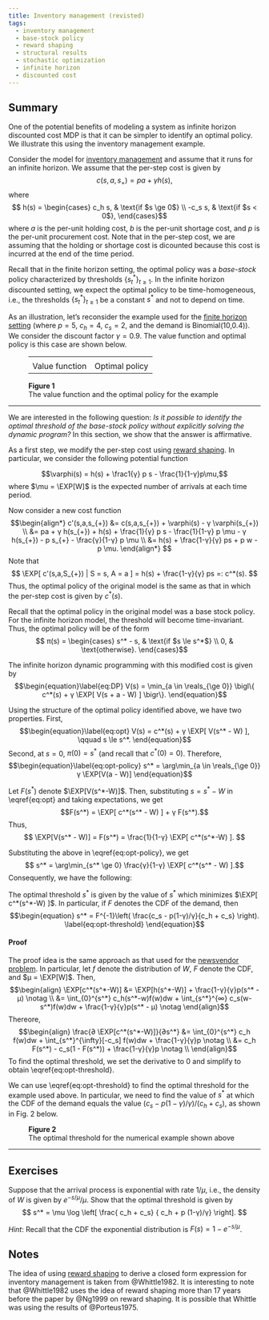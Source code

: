 ```yaml
---
title: Inventory management (revisted)
tags:
  - inventory management
  - base-stock policy
  - reward shaping
  - structural results
  - stochastic optimization
  - infinite horizon
  - discounted cost
---
```


:::{.callout-note icon=false appearance="simple"}
# <i class="bi bi-journal-text text-primary"></i> Summary
One of the potential benefits of modeling a system as infinite horizon discounted cost MDP is that it can be simpler to identify an optimal policy. We illustrate this using the inventory management example.
:::

Consider the model for [inventory management] and assume that it runs for an
infinite horizon. We assume that the per-step cost is given by
$$c(s,a,s_{+}) = p a + γ h(s), $$
where 
$$ h(s) = \begin{cases}
  c_h s, & \text{if $s \ge 0$} \\
  -c_s s, & \text{if $s < 0$},
\end{cases}$$
where $a$ is the per-unit holding cost, $b$ is the per-unit shortage cost, and
$p$ is the per-unit procurement cost. Note that in the per-step cost, we are
assuming that the holding or shortage cost is dicounted because this cost is
incurred at the end of the time period.  

Recall that in the finite horizon setting, the optimal policy was a
_base-stock_ policy characterized by thresholds $\{s^*_t\}_{t \ge 1}$. In the
infinite horizon discounted setting, we expect the optimal policy to be
time-homogeneous, i.e., the thresholds $\{s^*_t\}_{t \ge 1}$ be a constant
$s^*$ and not to depend on time.

As an illustration, let's reconsider the example used for the [finite horizon
setting][finite] (where $p=5$, $c_h = 4$, $c_s = 2$, and the demand is
Binomial(10,0.4)). We consider the discount factor $γ = 0.9$. The value
function and optimal policy is this case are shown below.

[finite]: inventory-management.html#fig1

<figure style='max-width:40em;'>
<div id="observablehq-viewof-discount-a7f21f8f"></div>
<table>
<tr>
<td id="observablehq-inf_value_plot-a7f21f8f"></td>
<td id="observablehq-inf_action_plot-a7f21f8f"></td>
</tr>
<tr> 
<td> Value function </td>
<td> Optimal policy </td>
</table>
<figcaption><b>Figure 1</b><br/>
The value function and the optimal policy for the example</figcaption>
</figure>

<script type="module">
import {Runtime, Inspector} from "https://cdn.jsdelivr.net/npm/@observablehq/runtime@4/dist/runtime.js";
import define from "https://api.observablehq.com/d/b2eb5b0d068edd4a.js?v=3";
new Runtime().module(define, name => {
  if (name === "demand_CDF_plot") return new Inspector(document.querySelector("#observablehq-demand_CDF_plot-a7f21f8f"));
  if (name === "inf_value_plot") return new Inspector(document.querySelector("#observablehq-inf_value_plot-a7f21f8f"));
  if (name === "inf_action_plot") return new Inspector(document.querySelector("#observablehq-inf_action_plot-a7f21f8f"));
  if (name === "viewof p") return new Inspector(document.querySelector("#observablehq-viewof-p-a7f21f8f"));
  if (name === "viewof discount") return new Inspector(document.querySelector("#observablehq-viewof-discount-a7f21f8f"));
  return ["DP","value_plot","action_plot","infDP","F_opt"].includes(name);
});
</script>

---

We are interested in the following question: _Is it possible to identify the optimal threshold of the base-stock policy without explicitly solving the dynamic program?_ In this section, we show that the answer is affirmative.

As a first step, we modify the per-step cost using [reward shaping]. In
particular, we consider the following potential function

$$\varphi(s) = h(s) + \frac1{γ} p s - \frac{1}{1-γ}p\mu,$$
where $\mu = \EXP[W]$ is the expected number of arrivals at each time period. 

Now consider a new cost function
$$\begin{align*}
  c'(s,a,s_{+}) &= c(s,a,s_{+}) + \varphi(s) - γ \varphi(s_{+}) \\
  &= pa + γ h(s_{+}) + h(s) + \frac{1}{γ} p s - \frac{1}{1-γ} p \mu
  - γ h(s_{+}) - p s_{+} - \frac{γ}{1-γ} p \mu \\
  &= h(s) + \frac{1-γ}{γ} ps + p w - p \mu.
\end{align*} $$
Note that 
$$ \EXP[ c'(s,a,S_{+}) | S = s, A = a ] = h(s) + \frac{1-γ}{γ} ps 
=: c^*(s). $$
Thus, the optimal policy of the original model is the same as that in which
the per-step cost is given by $c^*(s)$. 

Recall that the optimal policy in the original model was a base stock 
policy. For the infinite horizon model, the threshold will become
time-invariant. Thus, the optimal policy will be of the form
$$
  π(s) = \begin{cases}
  s^* - s, & \text{if $s \le s^*$} \\
  0, & \text{otherwise}.
\end{cases}$$

The infinite horizon dynamic programming with this modified cost is given by 
$$\begin{equation}\label{eq:DP}
  V(s) = \min_{a \in \reals_{\ge 0}} 
   \bigl\{ c^*(s) + γ \EXP[ V(s + a - W) ] \bigr\}. 
\end{equation}$$

Using the structure of the optimal policy identified above, we have two
properties. First,
$$\begin{equation}\label{eq:opt}
V(s) = c^*(s) + γ \EXP[ V(s^* - W) ], \qquad s \le s^*.
\end{equation}$$
Second, at $s = 0$, $π(0) = s^*$ (and recall that $c^*(0) = 0$). Therefore,
$$\begin{equation}\label{eq:opt-policy}
  s^* = \arg\min_{a \in \reals_{\ge 0}} γ \EXP[V(a - W)]
\end{equation}$$

Let $F(s^*)$ denote $\EXP[V(s^*-W)]$. Then, substituting $s = s^* - W$ in 
\\eqref{eq:opt} and taking expectations, we get
$$F(s^*) = \EXP[ c^*(s^* - W) ] + γ F(s^*).$$
Thus, 
$$ \EXP[V(s^* - W)] = F(s^*) = \frac{1}{1-γ} \EXP[ c^*(s^*-W) ]. $$

Substituting the above in \\eqref{eq:opt-policy}, we get
$$ s^* = \arg\min_{s^* \ge 0} \frac{γ}{1-γ} \EXP[ c^*(s^* - W) ].$$
Consequently, we have the following:

::: {#thm-inventory-inf}
The optimal threshold $s^*$ is given by the value of $s^*$ which minimizes $\EXP[ c^*(s^*-W) ]$. In particular, if $F$ denotes the CDF of the demand, then
$$\begin{equation}
 s^* = F^{-1}\left( \frac{c_s - p(1-γ)/γ}{c_h + c_s} \right).
 \label{eq:opt-threshold}
\end{equation}$$

::: 

::: {.callout-note collapse="true"}
#### Proof {-}
The proof idea is the same approach as that used for the [newsvendor
problem](../stochastic/newsvendor.html). In particular, let $f$ denote the
distribution of $W$, $F$ denote the CDF, and $μ = \EXP[W]$. Then,
$$\begin{align}
\EXP[c^*(s^*-W)] &= \EXP[h(s^*-W)] + \frac{1-γ}{γ}p(s^* - μ) 
\notag \\
&= \int_{0}^{s^*} c_h(s^*-w)f(w)dw + 
   \int_{s^*}^{∞} c_s(w-s^*)f(w)dw + \frac{1-γ}{γ}p(s^* - μ) \notag
\end{align}$$
Thereore, 
$$\begin{align}
\frac{∂ \EXP[c^*(s^*-W)]}{∂s^*} &=
  \int_{0}^{s^*} c_h f(w)dw
+ \int_{s^*}^{\infty}[-c_s] f(w)dw 
+ \frac{1-γ}{γ}p \notag \\
&= c_h F(s^*) - c_s(1 - F(s^*))
+ \frac{1-γ}{γ}p \notag \\
\end{align}$$
To find the optimal threshold, we set the derivative to $0$ and simplify to
obtain \\eqref{eq:opt-threshold}.
</div>
</details>
:::

We can use \\eqref{eq:opt-threshold} to find the optimal threshold for the
example used above. In particular, we need to find the value of $s^*$ at which
the CDF of the demand equals the value $(c_s - p(1-γ)/γ)/(c_h + c_s)$, as
shown in Fig. 2 below.

<figure style='max-width:40em;'>
<div id="observablehq-viewof-p-a7f21f8f"></div>
<div id="observablehq-demand_CDF_plot-a7f21f8f"></div>
<figcaption><b>Figure 2</b><br/>
The optimal threshold for the numerical example shown above</figcaption>
</figure>

---

## Exercises {-}

:::{#exr-inventory-exponential}
Suppose that the arrival process is exponential with rate $1/\mu$, i.e.,
the density of $W$ is given by $e^{-s/\mu}/\mu$. Show that the optimal
threshold is given by
$$ s^* = \mu \log \left[ \frac{ c_h + c_s} { c_h + p (1-γ)/γ} \right]. $$

 _Hint_: Recall that the CDF the exponential distribution is
 $F(s) = 1 - e^{-s/μ}$.
:::

## Notes {-}

The idea of using [reward shaping] to derive a closed form expression for inventory management is taken from @Whittle1982. It is interesting to note that @Whittle1982 uses the idea of reward shaping more than 17 years before the paper by @Ng1999 on reward shaping. It is possible that Whittle was using the results of @Porteus1975. 


[inventory management]: inventory-management.html
[reward shaping]: reward-shaping.html


